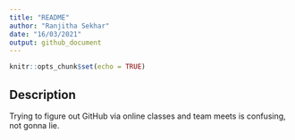 ```yaml
---
title: "README"
author: "Ranjitha Sekhar"
date: "16/03/2021"
output: github_document
---
```


```r
knitr::opts_chunk$set(echo = TRUE)
```

## Description
Trying to figure out GitHub via online classes and team meets is confusing, not gonna lie.